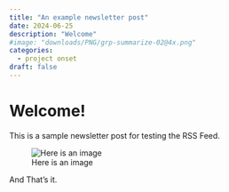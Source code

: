 ```yaml
---
title: "An example newsletter post"
date: 2024-06-25
description: "Welcome"
#image: "downloads/PNG/grp-summarize-02@4x.png"
categories:
  - project onset
draft: false
---
```


# Welcome!

This is a sample newsletter post for testing the RSS Feed. 

![Here is an image](../../images/windmills.jpg)

And That's it. 